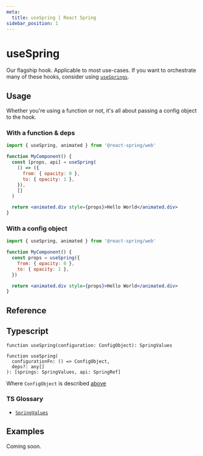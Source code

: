 ```yaml
---
meta:
  title: useSpring | React Spring
sidebar_position: 1
---
```


# useSpring

Our flagship hook. Applicable to most use-cases. If you want to orchestrate many of these hooks, consider using [`useSprings`](/components/use-springs).

## Usage

Whether you're using a function or not, it's all about passing a config object to the hook.

### With a function & deps

```jsx lines=1,4-10,12
import { useSpring, animated } from '@react-spring/web'

function MyComponent() {
  const [props, api] = useSpring(
    () => ({
      from: { opacity: 0 },
      to: { opacity: 1 },
    }),
    []
  )

  return <animated.div style={props}>Hello World</animated.div>
}
```

### With a config object

```jsx lines=1,4-7,9
import { useSpring, animated } from '@react-spring/web'

function MyComponent() {
  const props = useSpring({
    from: { opacity: 0 },
    to: { opacity: 1 },
  })

  return <animated.div style={props}>Hello World</animated.div>
}
```

## Reference


<TablesConfiguration />

## Typescript

```tsx
function useSpring(configuration: ConfigObject): SpringValues

function useSpring(
  configurationFn: () => ConfigObject,
  deps?: any[]
): [springs: SpringValues, api: SpringRef]
```

Where `ConfigObject` is described [above](#reference)

### TS Glossary

- [`SpringValues`](/docs/typescript#springvalues)

## Examples

Coming soon.
